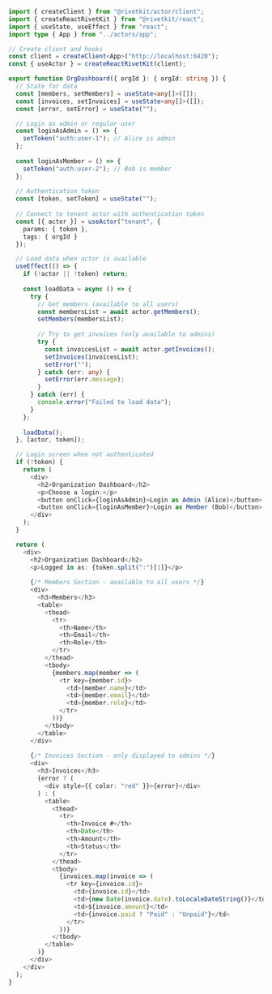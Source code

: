```typescript
import { createClient } from "@rivetkit/actor/client";
import { createReactRivetKit } from "@rivetkit/react";
import { useState, useEffect } from "react";
import type { App } from "../actors/app";

// Create client and hooks
const client = createClient<App>("http://localhost:6420");
const { useActor } = createReactRivetKit(client);

export function OrgDashboard({ orgId }: { orgId: string }) {
  // State for data
  const [members, setMembers] = useState<any[]>([]);
  const [invoices, setInvoices] = useState<any[]>([]);
  const [error, setError] = useState("");

  // Login as admin or regular user
  const loginAsAdmin = () => {
    setToken("auth:user-1"); // Alice is admin
  };
  
  const loginAsMember = () => {
    setToken("auth:user-2"); // Bob is member
  };
  
  // Authentication token
  const [token, setToken] = useState("");
  
  // Connect to tenant actor with authentication token
  const [{ actor }] = useActor("tenant", { 
    params: { token },
    tags: { orgId }
  });

  // Load data when actor is available
  useEffect(() => {
    if (!actor || !token) return;
    
    const loadData = async () => {
      try {
        // Get members (available to all users)
        const membersList = await actor.getMembers();
        setMembers(membersList);
        
        // Try to get invoices (only available to admins)
        try {
          const invoicesList = await actor.getInvoices();
          setInvoices(invoicesList);
          setError("");
        } catch (err: any) {
          setError(err.message);
        }
      } catch (err) {
        console.error("Failed to load data");
      }
    };
    
    loadData();
  }, [actor, token]);

  // Login screen when not authenticated
  if (!token) {
    return (
      <div>
        <h2>Organization Dashboard</h2>
        <p>Choose a login:</p>
        <button onClick={loginAsAdmin}>Login as Admin (Alice)</button>
        <button onClick={loginAsMember}>Login as Member (Bob)</button>
      </div>
    );
  }

  return (
    <div>
      <h2>Organization Dashboard</h2>
      <p>Logged in as: {token.split(":")[1]}</p>
      
      {/* Members Section - available to all users */}
      <div>
        <h3>Members</h3>
        <table>
          <thead>
            <tr>
              <th>Name</th>
              <th>Email</th>
              <th>Role</th>
            </tr>
          </thead>
          <tbody>
            {members.map(member => (
              <tr key={member.id}>
                <td>{member.name}</td>
                <td>{member.email}</td>
                <td>{member.role}</td>
              </tr>
            ))}
          </tbody>
        </table>
      </div>
      
      {/* Invoices Section - only displayed to admins */}
      <div>
        <h3>Invoices</h3>
        {error ? (
          <div style={{ color: "red" }}>{error}</div>
        ) : (
          <table>
            <thead>
              <tr>
                <th>Invoice #</th>
                <th>Date</th>
                <th>Amount</th>
                <th>Status</th>
              </tr>
            </thead>
            <tbody>
              {invoices.map(invoice => (
                <tr key={invoice.id}>
                  <td>{invoice.id}</td>
                  <td>{new Date(invoice.date).toLocaleDateString()}</td>
                  <td>${invoice.amount}</td>
                  <td>{invoice.paid ? "Paid" : "Unpaid"}</td>
                </tr>
              ))}
            </tbody>
          </table>
        )}
      </div>
    </div>
  );
}
```

